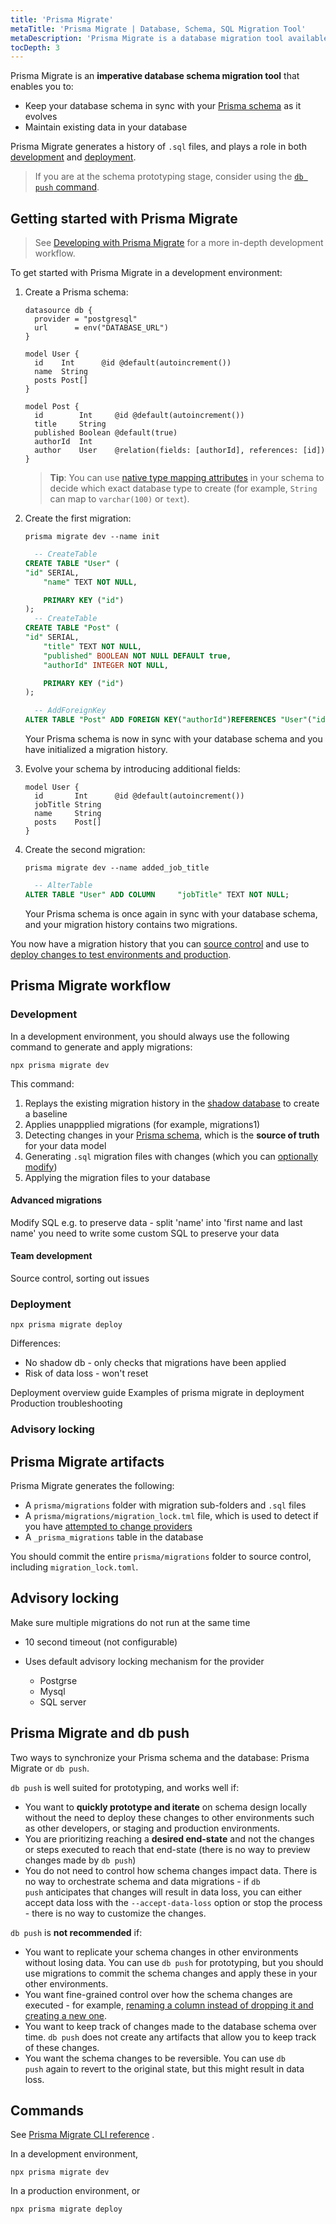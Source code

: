 ```yaml
---
title: 'Prisma Migrate'
metaTitle: 'Prisma Migrate | Database, Schema, SQL Migration Tool'
metaDescription: 'Prisma Migrate is a database migration tool available via the Prisma CLI that integrates with Prisma schema for data modeling.'
tocDepth: 3
---
```


<TopBlock>

Prisma Migrate is an **imperative database schema migration tool** that enables you to:

* Keep your database schema in sync with your [Prisma schema](../prisma-schema) as it evolves
* Maintain existing data in your database

Prisma Migrate generates a history of `.sql` files, and plays a role in both [development](#development) and [deployment](#deployment).

> If you are at the schema prototyping stage, consider using the [`db push` command](#prisma-migrate-and-db-push).

</TopBlock>

## Getting started with Prisma Migrate

> See [Developing with Prisma Migrate]() <span class="guide"></span> for a more in-depth development workflow.

To get started with Prisma Migrate in a development environment:

1. Create a Prisma schema:

   ```prisma file=schema.prisma
   datasource db {
     provider = "postgresql"
     url      = env("DATABASE_URL")
   }

   model User {
     id    Int      @id @default(autoincrement())
     name  String
     posts Post[]
   }

   model Post {
     id        Int     @id @default(autoincrement())
     title     String
     published Boolean @default(true)
     authorId  Int
     author    User    @relation(fields: [authorId], references: [id])
   }
   ```

   > **Tip**: You can use [native type mapping attributes](type-mapping) in your schema to decide which exact database type to create (for example, `String` can map to `varchar(100)` or `text`).

1. Create the first migration:

    <CodeWithResult showText="Show migration SQL" hideText="Hide migration SQL">
    <Cmd>

    
    ```terminal
    prisma migrate dev --name init
    ```

    </Cmd>
    <CmdResult>

    ```sql
      -- CreateTable
    CREATE TABLE "User" (
    "id" SERIAL,
        "name" TEXT NOT NULL,

        PRIMARY KEY ("id")
    );
      -- CreateTable
    CREATE TABLE "Post" (
    "id" SERIAL,
        "title" TEXT NOT NULL,
        "published" BOOLEAN NOT NULL DEFAULT true,
        "authorId" INTEGER NOT NULL,

        PRIMARY KEY ("id")
    );

      -- AddForeignKey
    ALTER TABLE "Post" ADD FOREIGN KEY("authorId")REFERENCES "User"("id") ON DELETE CASCADE ON UPDATE CASCADE;
    ```

    </CmdResult>
    </CodeWithResult>

    Your Prisma schema is now in sync with your database schema and you have initialized a migration history.

1. Evolve your schema by introducing additional fields:

    ```prisma highlight=3;add
    model User {
      id       Int      @id @default(autoincrement())
      jobTitle String
      name     String
      posts    Post[]
    }
    ```
        
1. Create the second migration:

    <CodeWithResult showText="Show migration SQL" hideText="Hide migration SQL">
    <Cmd>

    ```terminal
    prisma migrate dev --name added_job_title
    ```

    </Cmd>
    <CmdResult>

    ```sql
      -- AlterTable
    ALTER TABLE "User" ADD COLUMN     "jobTitle" TEXT NOT NULL;
    ```

    </CmdResult>
    </CodeWithResult>

    Your Prisma schema is once again in sync with your database schema, and your migration history contains two migrations.

You now have a migration history that you can [source control](#team-development) and use to [deploy changes to test environments and production](#deployment).

## Prisma Migrate workflow

### Development

In a development environment, you should always use the following command to generate and apply migrations:

```terminal
npx prisma migrate dev
```

This command:

1. Replays the existing migration history in the [shadow database](shadow-database) to create a baseline
1. Applies unappplied migrations (for example, migrations1)
1. Detecting changes in your [Prisma schema](https://www.prisma.io/docs/reference/tools-and-interfaces/prisma-schema), which is the **source of truth** for your data model
2. Generating `.sql` migration files with changes (which you can [optionally modify]())
3. Applying the migration files to your database

#### Advanced migrations

Modify SQL e.g. to preserve data - split 'name' into 'first name and last name' you need to write some custom SQL to preserve your data

#### Team development

Source control, sorting out issues

### Deployment

```terminal
npx prisma migrate deploy
```

Differences:

* No shadow db - only checks that migrations have been applied
* Risk of data loss - won't reset

Deployment overview guide
Examples of prisma migrate in deployment
Production troubleshooting

### Advisory locking

## Prisma Migrate artifacts

Prisma Migrate generates the following:

* A `prisma/migrations` folder with migration sub-folders and `.sql` files
* A `prisma/migrations/migration_lock.tml` file, which is used to detect if you have [attempted to change providers](prisma-migrate-limitations-issues#you-cannot-switch-database-providers)
* A `_prisma_migrations` table in the database

You should commit the entire `prisma/migrations` folder to source control, including `migration_lock.toml`.

## Advisory locking

Make sure multiple migrations do not run at the same time

* 10 second timeout (not configurable)
* Uses default advisory locking mechanism for the provider

  * Postgrse
  * Mysql
  * SQL server

## Prisma Migrate and <inlinecode>db push</inlinecode>

Two ways to synchronize your Prisma schema and the database: Prisma Migrate or `db push`.

`db push` is well suited for prototyping, and works well if:

-   You want to **quickly prototype and iterate** on schema design locally without the need to deploy these changes to other environments such as other developers, or staging and production environments.
-   You are prioritizing reaching a **desired end-state** and not the changes or steps executed to reach that end-state (there is no way to preview changes made by `db push`)
-   You do not need to control how schema changes impact data. There is no way to orchestrate schema and data migrations - if `db push` anticipates that changes will result in data loss, you can either accept data loss with the `--accept-data-loss` option or stop the process - there is no way to customize the changes.

`db push` is **not recommended** if:

-   You want to replicate your schema changes in other environments without losing data. You can use `db push` for prototyping, but you should use migrations to commit the schema changes and apply these in your other environments.
-   You want fine-grained control over how the schema changes are executed - for example, [renaming a column instead of dropping it and creating a new one](../../../guides/application-lifecycle/developing-with-prisma-migrate/advanced-migrate-scenarios#renaming-a-field).
-   You want to keep track of changes made to the database schema over time. `db push` does not create any artifacts that allow you to keep track of these changes.
-   You want the schema changes to be reversible. You can use `db push` again to revert to the original state, but this might result in data loss.

## Commands

See [Prisma Migrate CLI reference](../../../reference/api-reference/command-reference#prisma-migrate) <span class="api"></span>.

In a development environment, 

```terminal
npx prisma migrate dev
```

In a production environment, or 

```terminal
npx prisma migrate deploy
```